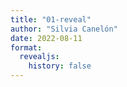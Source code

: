 ```yaml
---
title: "01-reveal"
author: "Silvia Canelón"
date: 2022-08-11
format:
  revealjs:
    history: false
---
```

